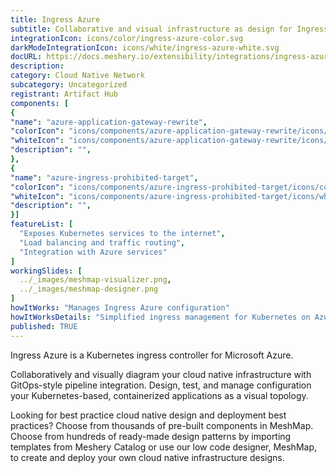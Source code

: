 ```yaml
---
title: Ingress Azure
subtitle: Collaborative and visual infrastructure as design for Ingress Azure
integrationIcon: icons/color/ingress-azure-color.svg
darkModeIntegrationIcon: icons/white/ingress-azure-white.svg
docURL: https://docs.meshery.io/extensibility/integrations/ingress-azure
description: 
category: Cloud Native Network
subcategory: Uncategorized
registrant: Artifact Hub
components: [
{
"name": "azure-application-gateway-rewrite",
"colorIcon": "icons/components/azure-application-gateway-rewrite/icons/color/azure-application-gateway-rewrite-color.svg",
"whiteIcon": "icons/components/azure-application-gateway-rewrite/icons/white/azure-application-gateway-rewrite-white.svg",
"description": "",
},
{
"name": "azure-ingress-prohibited-target",
"colorIcon": "icons/components/azure-ingress-prohibited-target/icons/color/azure-ingress-prohibited-target-color.svg",
"whiteIcon": "icons/components/azure-ingress-prohibited-target/icons/white/azure-ingress-prohibited-target-white.svg",
"description": "",
}]
featureList: [
  "Exposes Kubernetes services to the internet",
  "Load balancing and traffic routing",
  "Integration with Azure services"
]
workingSlides: [
  ../_images/meshmap-visualizer.png,
  ../_images/meshmap-designer.png
]
howItWorks: "Manages Ingress Azure configuration"
howItWorksDetails: "Simplified ingress management for Kubernetes on Azure"
published: TRUE
---
```

<p>
Ingress Azure is a Kubernetes ingress controller for Microsoft Azure.
</p>
<p>
    Collaboratively and visually diagram your cloud native infrastructure with GitOps-style pipeline integration. Design, test, and manage configuration your Kubernetes-based, containerized applications as a visual topology.
</p>
<p>
    Looking for best practice cloud native design and deployment best practices? Choose from thousands of pre-built components in MeshMap. Choose from hundreds of ready-made design patterns by importing templates from Meshery Catalog or use our low code designer, MeshMap, to create and deploy your own cloud native infrastructure designs.
</p>
